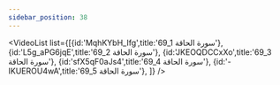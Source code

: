 ```yaml
---
sidebar_position: 38
---
```


<VideoList list={[{id:'MqhKYbH_Ifg',title:'69_1 سورة الحاقة'},
{id:'L5g_aPG6jqE',title:'69_2 سورة الحاقة'},
{id:'JKEOQDCCxXo',title:'69_3 سورة الحاقة'},
{id:'sfX5qF0aJs4',title:'69_4 سورة الحاقة'},
{id:'-IKUEROU4wA',title:'69_5 سورة الحاقة'},
]}
/>
